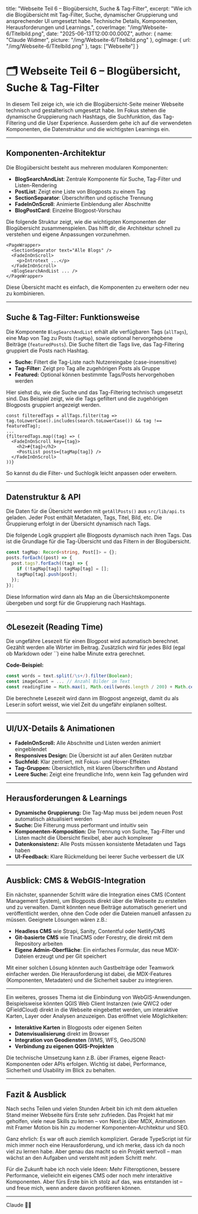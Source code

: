 
  title: "Webseite Teil 6 – Blogübersicht, Suche & Tag-Filter",
  excerpt: "Wie ich die Blogübersicht mit Tag-Filter, Suche, dynamischer Gruppierung und ansprechender UI umgesetzt habe. Technische Details, Komponenten, Herausforderungen und Learnings.",
  coverImage: "/img/Webseite-6/Titelbild.png",
  date: "2025-06-13T12:00:00.000Z",
  author: {
    name: "Claude Widmer",
    picture: "/img/Webseite-6/Titelbild.png"
  },
  ogImage: {
    url: "/img/Webseite-6/Titelbild.png"
  },
  tags: ["Webseite"]
}

# 🗂️ Webseite Teil 6 – Blogübersicht, Suche & Tag-Filter

In diesem Teil zeige ich, wie ich die Blogübersicht-Seite meiner Webseite technisch und gestalterisch umgesetzt habe. Im Fokus stehen die dynamische Gruppierung nach Hashtags, die Suchfunktion, das Tag-Filtering und die User Experience. Ausserdem gehe ich auf die verwendeten Komponenten, die Datenstruktur und die wichtigsten Learnings ein.

---

## Komponenten-Architektur

Die Blogübersicht besteht aus mehreren modularen Komponenten:

- **BlogSearchAndList**: Zentrale Komponente für Suche, Tag-Filter und Listen-Rendering
- **PostList**: Zeigt eine Liste von Blogposts zu einem Tag
- **SectionSeparator**: Überschriften und optische Trennung
- **FadeInOnScroll**: Animierte Einblendung aller Abschnitte
- **BlogPostCard**: Einzelne Blogpost-Vorschau

<RevealBox title="Code: Komponentenstruktur Blogübersicht">
Die folgende Struktur zeigt, wie die wichtigsten Komponenten der Blogübersicht zusammenspielen. Das hilft dir, die Architektur schnell zu verstehen und eigene Anpassungen vorzunehmen.

```tsx
<PageWrapper>
  <SectionSeparator text="Alle Blogs" />
  <FadeInOnScroll>
    <p>Introtext ...</p>
  </FadeInOnScroll>
  <BlogSearchAndList ... />
</PageWrapper>
```

Diese Übersicht macht es einfach, die Komponenten zu erweitern oder neu zu kombinieren.
</RevealBox>

---

## Suche & Tag-Filter: Funktionsweise

Die Komponente `BlogSearchAndList` erhält alle verfügbaren Tags (`allTags`), eine Map von Tag zu Posts (`tagMap`), sowie optional hervorgehobene Beiträge (`featuredPosts`). Die Suche filtert die Tags live, das Tag-Filtering gruppiert die Posts nach Hashtag.

- **Suche:** Filtert die Tag-Liste nach Nutzereingabe (case-insensitive)
- **Tag-Filter:** Zeigt pro Tag alle zugehörigen Posts als Gruppe
- **Featured:** Optional können bestimmte Tags/Posts hervorgehoben werden

<RevealBox title="Code: Tag-Suche & Filter (Ausschnitt)">
Hier siehst du, wie die Suche und das Tag-Filtering technisch umgesetzt sind. Das Beispiel zeigt, wie die Tags gefiltert und die zugehörigen Blogposts gruppiert angezeigt werden.

```tsx
const filteredTags = allTags.filter(tag => tag.toLowerCase().includes(search.toLowerCase()) && tag !== featuredTag);
...
{filteredTags.map((tag) => (
  <FadeInOnScroll key={tag}>
    <h2>#{tag}</h2>
    <PostList posts={tagMap[tag]} />
  </FadeInOnScroll>
))}
```

So kannst du die Filter- und Suchlogik leicht anpassen oder erweitern.
</RevealBox>

---

## Datenstruktur & API

Die Daten für die Übersicht werden mit `getAllPosts()` aus `src/lib/api.ts` geladen. Jeder Post enthält Metadaten, Tags, Titel, Bild, etc. Die Gruppierung erfolgt in der Übersicht dynamisch nach Tags.

<RevealBox title="Code: Tag-Map-Bildung">
Die folgende Logik gruppiert alle Blogposts dynamisch nach ihren Tags. Das ist die Grundlage für die Tag-Übersicht und das Filtern in der Blogübersicht.

```ts
const tagMap: Record<string, Post[]> = {};
posts.forEach((post) => {
  post.tags?.forEach((tag) => {
    if (!tagMap[tag]) tagMap[tag] = [];
    tagMap[tag].push(post);
  });
});
```

Diese Information wird dann als Map an die Übersichtskomponente übergeben und sorgt für die Gruppierung nach Hashtags.
</RevealBox>

---

## ⏱Lesezeit (Reading Time)

<RevealBox title="Wie wird die Lesezeit berechnet?">
Die ungefähre Lesezeit für einen Blogpost wird automatisch berechnet. Gezählt werden alle Wörter im Beitrag. Zusätzlich wird für jedes Bild (egal ob Markdown oder `<img />`) eine halbe Minute extra gerechnet.

**Code-Beispiel:**
```ts
const words = text.split(/\s+/).filter(Boolean);
const imageCount = ... // Anzahl Bilder im Text
const readingTime = Math.max(1, Math.ceil(words.length / 200) + Math.ceil(imageCount * 0.5));
```

Die berechnete Lesezeit wird dann im Blogpost angezeigt, damit du als Leser:in sofort weisst, wie viel Zeit du ungefähr einplanen solltest.
</RevealBox>

---

## UI/UX-Details & Animationen

- **FadeInOnScroll:** Alle Abschnitte und Listen werden animiert eingeblendet
- **Responsives Design:** Die Übersicht ist auf allen Geräten nutzbar
- **Suchfeld:** Klar zentriert, mit Fokus- und Hover-Effekten
- **Tag-Gruppen:** Übersichtlich, mit klaren Überschriften und Abstand
- **Leere Suche:** Zeigt eine freundliche Info, wenn kein Tag gefunden wird

---

## Herausforderungen & Learnings

- **Dynamische Gruppierung:** Die Tag-Map muss bei jedem neuen Post automatisch aktualisiert werden
- **Suche:** Die Filterung muss performant und intuitiv sein
- **Komponenten-Komposition:** Die Trennung von Suche, Tag-Filter und Listen macht die Übersicht flexibel, aber auch komplexer
- **Datenkonsistenz:** Alle Posts müssen konsistente Metadaten und Tags haben
- **UI-Feedback:** Klare Rückmeldung bei leerer Suche verbessert die UX

---

## Ausblick: CMS & WebGIS-Integration

Ein nächster, spannender Schritt wäre die Integration eines CMS (Content Management System), um Blogposts direkt über die Webseite zu erstellen und zu verwalten. Damit könnten neue Beiträge automatisch generiert und veröffentlicht werden, ohne den Code oder die Dateien manuell anfassen zu müssen. Geeignete Lösungen wären z.B.:

- **Headless CMS** wie Strapi, Sanity, Contentful oder NetlifyCMS
- **Git-basierte CMS** wie TinaCMS oder Forestry, die direkt mit dem Repository arbeiten
- **Eigene Admin-Oberfläche**: Ein einfaches Formular, das neue MDX-Dateien erzeugt und per Git speichert

Mit einer solchen Lösung könnten auch Gastbeiträge oder Teamwork einfacher werden. Die Herausforderung ist dabei, die MDX-Features (Komponenten, Metadaten) und die Sicherheit sauber zu integrieren.

---

Ein weiteres, grosses Thema ist die Einbindung von WebGIS-Anwendungen. Beispielsweise könnten QGIS Web Client Instanzen (wie QWC2 oder QFieldCloud) direkt in die Webseite eingebettet werden, um interaktive Karten, Layer oder Analysen anzuzeigen. Das eröffnet viele Möglichkeiten:

- **Interaktive Karten** in Blogposts oder eigenen Seiten
- **Datenvisualisierung** direkt im Browser
- **Integration von Geodiensten** (WMS, WFS, GeoJSON)
- **Verbindung zu eigenen QGIS-Projekten**

Die technische Umsetzung kann z.B. über iFrames, eigene React-Komponenten oder APIs erfolgen. Wichtig ist dabei, Performance, Sicherheit und Usability im Blick zu behalten.

---

## Fazit & Ausblick

Nach sechs Teilen und vielen Stunden Arbeit bin ich mit dem aktuellen Stand meiner Webseite fürs Erste sehr zufrieden. Das Projekt hat mir geholfen, viele neue Skills zu lernen – von Next.js über MDX, Animationen mit Framer Motion bis hin zu moderner Komponenten-Architektur und SEO.

Ganz ehrlich: Es war oft auch ziemlich kompliziert. Gerade TypeScript ist für mich immer noch eine Herausforderung, und ich merke, dass ich da noch viel zu lernen habe. Aber genau das macht so ein Projekt wertvoll – man wächst an den Aufgaben und versteht mit jedem Schritt mehr.

Für die Zukunft habe ich noch viele Ideen: Mehr Filteroptionen, bessere Performance, vielleicht ein eigenes CMS oder noch mehr interaktive Komponenten. Aber fürs Erste bin ich stolz auf das, was entstanden ist – und freue mich, wenn andere davon profitieren können.

---

Claude 👨‍💻
